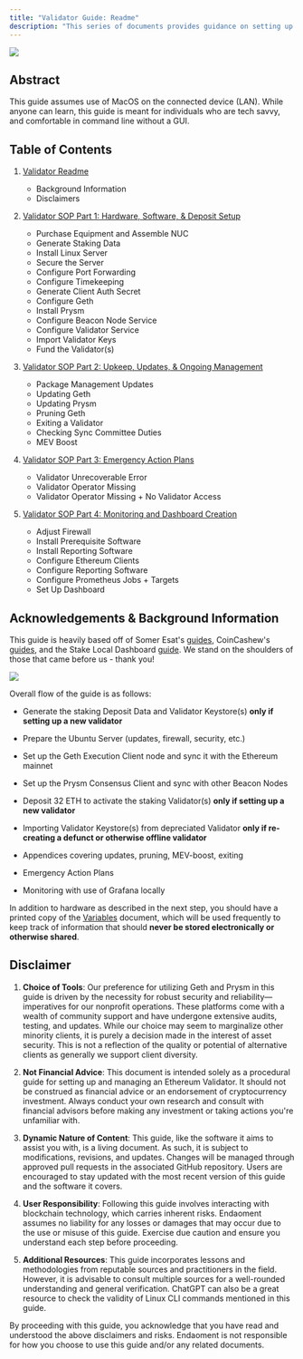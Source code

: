 ```yaml
---
title: "Validator Guide: Readme"
description: "This series of documents provides guidance on setting up and managing an Ethereum Validator (including updating, pruning, etc.). Additionally, emergency protocols are provided in the case of an unrecoverable error on the node or the manager of a validator disappears (but the validator can be accessed)."
---
```


![](../images/leslie.png)

## Abstract

This guide assumes use of MacOS on the connected device (LAN). While anyone can learn, this guide is meant for individuals who are tech savvy, and comfortable in command line without a GUI.

## Table of Contents

1. [Validator Readme](/validators/introduction)  
   * Background Information  
   * Disclaimers

2. [Validator SOP Part 1: Hardware, Software, & Deposit Setup](/validators/validator-sop-part1-setup)  
   * Purchase Equipment and Assemble NUC  
   * Generate Staking Data  
   * Install Linux Server  
   * Secure the Server  
   * Configure Port Forwarding  
   * Configure Timekeeping  
   * Generate Client Auth Secret  
   * Configure Geth  
   * Install Prysm  
   * Configure Beacon Node Service  
   * Configure Validator Service  
   * Import Validator Keys  
   * Fund the Validator(s)

3. [Validator SOP Part 2: Upkeep, Updates, & Ongoing Management](/validators/validator-sop-part2-upkeep)  
   * Package Management Updates  
   * Updating Geth  
   * Updating Prysm  
   * Pruning Geth  
   * Exiting a Validator  
   * Checking Sync Committee Duties  
   * MEV Boost

4. [Validator SOP Part 3: Emergency Action Plans](/validators/validator-sop-part3-emergency)  
   * Validator Unrecoverable Error  
   * Validator Operator Missing  
   * Validator Operator Missing + No Validator Access

5. [Validator SOP Part 4: Monitoring and Dashboard Creation](/validators/validator-sop-part4-monitoring)  
   * Adjust Firewall  
   * Install Prerequisite Software  
   * Install Reporting Software  
   * Configure Ethereum Clients  
   * Configure Reporting Software  
   * Configure Prometheus Jobs + Targets  
   * Set Up Dashboard

## Acknowledgements & Background Information

This guide is heavily based off of Somer Esat's [guides](https://someresat.medium.com), CoinCashew's [guides](https://www.google.com/url?sa=t&rct=j&q=&esrc=s&source=web&cd=&ved=2ahUKEwjxvYzFvZmCAxWhD1kFHcQiAH0QFnoECBQQAQ&url=https%3A%2F%2Fwww.coincashew.com%2Fcoins%2Foverview-eth%2Fguide-or-how-to-setup-a-validator-on-eth2-mainnet&usg=AOvVaw1dMCm5BKdKm5z7JoK1TDtD&opi=89978449), and the Stake Local Dashboard [guide](https://docs.stakelocal.io). We stand on the shoulders of those that came before us - thank you!

![](../images/flow.png)

Overall flow of the guide is as follows:

* Generate the staking Deposit Data and Validator Keystore(s) **only if setting up a new validator**

* Prepare the Ubuntu Server (updates, firewall, security, etc.)

* Set up the Geth Execution Client node and sync it with the Ethereum mainnet

* Set up the Prysm Consensus Client and sync with other Beacon Nodes

* Deposit 32 ETH to activate the staking Validator(s) **only if setting up a new validator**

* Importing Validator Keystore(s) from depreciated Validator **only if re-creating a defunct or otherwise offline validator**

* Appendices covering updates, pruning, MEV-boost, exiting

* Emergency Action Plans

* Monitoring with use of Grafana locally

In addition to hardware as described in the next step, you should have a printed copy of the [Variables](https://github.com/endaoment/endaoment-validator/blob/main/.imgs/variables.xlsx) document, which will be used frequently to keep track of information that should **never be stored electronically or otherwise shared**.

## Disclaimer

1. **Choice of Tools**: Our preference for utilizing Geth and Prysm in this guide is driven by the necessity for robust security and reliability—imperatives for our nonprofit operations. These platforms come with a wealth of community support and have undergone extensive audits, testing, and updates. While our choice may seem to marginalize other minority clients, it is purely a decision made in the interest of asset security. This is not a reflection of the quality or potential of alternative clients as generally we support client diversity.

2. **Not Financial Advice**: This document is intended solely as a procedural guide for setting up and managing an Ethereum Validator. It should not be construed as financial advice or an endorsement of cryptocurrency investment. Always conduct your own research and consult with financial advisors before making any investment or taking actions you're unfamiliar with.

3. **Dynamic Nature of Content**: This guide, like the software it aims to assist you with, is a living document. As such, it is subject to modifications, revisions, and updates. Changes will be managed through approved pull requests in the associated GitHub repository. Users are encouraged to stay updated with the most recent version of this guide and the software it covers.

4. **User Responsibility**: Following this guide involves interacting with blockchain technology, which carries inherent risks. Endaoment assumes no liability for any losses or damages that may occur due to the use or misuse of this guide. Exercise due caution and ensure you understand each step before proceeding.

5. **Additional Resources**: This guide incorporates lessons and methodologies from reputable sources and practitioners in the field. However, it is advisable to consult multiple sources for a well-rounded understanding and general verification. ChatGPT can also be a great resource to check the validity of Linux CLI commands mentioned in this guide.

By proceeding with this guide, you acknowledge that you have read and understood the above disclaimers and risks. Endaoment is not responsible for how you choose to use this guide and/or any related documents.